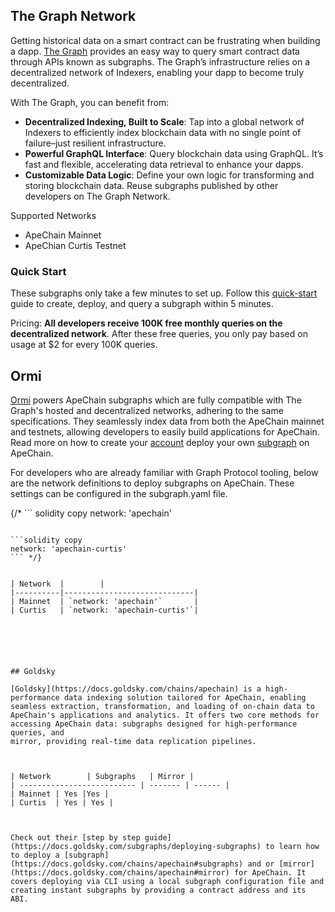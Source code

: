 

## The Graph Network

Getting historical data on a smart contract can be frustrating when building a dapp. [The Graph](https://thegraph.com/) provides an easy way to query smart contract data through APIs known as subgraphs. The Graph’s infrastructure relies on a decentralized network of Indexers, enabling your dapp to become truly decentralized.
 
With The Graph, you can benefit from:
 - **Decentralized Indexing, Built to Scale**: Tap into a global network of Indexers to efficiently index blockchain data with no single point of failure–just resilient infrastructure. 
 - **Powerful GraphQL Interface**: Query blockchain data using GraphQL. It’s fast and flexible, accelerating data retrieval to enhance your dapps. 
 - **Customizable Data Logic**: Define your own logic for transforming and storing blockchain data. Reuse subgraphs published by other developers on The Graph Network.

Supported Networks
- ApeChain Mainnet
- ApeChian Curtis Testnet 
 
### Quick Start
 
These subgraphs only take a few minutes to set up. Follow this [quick-start](https://thegraph.com/docs/en/quick-start/) guide to create, deploy, and query a subgraph within 5 minutes.
 
Pricing: **All developers receive 100K free monthly queries on the decentralized network**. After these free queries, you only pay based on usage at $2 for every 100K queries.



## Ormi 


[Ormi](https://www.ormilabs.xyz/) powers ApeChain subgraphs which are fully compatible with The Graph's hosted and decentralized networks, adhering to the same specifications. They seamlessly index data from both the ApeChain mainnet and testnets, allowing developers to easily build applications for ApeChain. Read more on how to create your [account](apechain.0xgraph.xyz) deploy your own [subgraph](https://docs.ormi.xyz/apechain-subgraphs) on ApeChain. 



For developers who are already familiar with Graph Protocol tooling, below are the network definitions to deploy subgraphs on ApeChain. These settings can be configured in the subgraph.yaml file.

{/* ``` solidity copy 
network: 'apechain'
```

```solidity copy
network: 'apechain-curtis'
``` */}


| Network  |        |
|----------|-----------------------------|
| Mainnet  | `network: 'apechain'`       |
| Curtis   | `network: 'apechain-curtis'`|






## Goldsky
​
[Goldsky](https://docs.goldsky.com/chains/apechain) is a high-performance data indexing solution tailored for ApeChain, enabling seamless extraction, transformation, and loading of on-chain data to ApeChain's applications and analytics. It offers two core methods for accessing ApeChain data: subgraphs designed for high-performance queries, and 
mirror, providing real-time data replication pipelines.



| Network        | Subgraphs   | Mirror |
| -------------------------- | ------- | ------ |
| Mainnet | Yes |Yes |
| Curtis  |	Yes | Yes | 



Check out their [step by step guide](https://docs.goldsky.com/subgraphs/deploying-subgraphs) to learn how to deploy a [subgraph](https://docs.goldsky.com/chains/apechain#subgraphs) and or [mirror](https://docs.goldsky.com/chains/apechain#mirror) for ApeChain. It covers deploying via CLI using a local subgraph configuration file and creating instant subgraphs by providing a contract address and its ABI.
